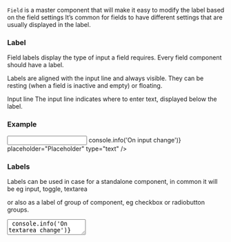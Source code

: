
`Field` is a master component that will make it easy to modify the label based on the field settings
It’s common for fields to have different settings that are usually displayed in the label.

### Label

Field labels display the type of input a field requires.
Every field component should have a label.

Labels are aligned with the input line and always visible.
They can be resting (when a field is inactive and empty) or floating.

Input line
The input line indicates where to enter text, displayed below the label.

### Example

<Playground>
  <Field label="Label">
    <Input
      priority="primary"
      name="name"
      onChange={(event) => console.info('On input change')}
      placeholder="Placeholder"
      type="text"
    />
  </Field>
</Playground>

### Labels

Labels can be used in case for a standalone component, in common it will be eg input, toggle, textarea

or also as a label of group of component, eg checkbox or radiobutton groups.

<Playground size="S">
  <Field label="Label of group">
    <Checkbox text="Item text" priority="secondary" />
    <Checkbox text="Item text" priority="secondary" />
    <Checkbox text="Item text" priority="secondary" />
  </Field>
  <Field label="Label for a standalone component" priority="primary">
    <TextArea
      name="name"
      placeholder="TextArea"
      onChange={() => console.info('On textarea change')}
      priority="primary"
      overflow="hidden"
      disabled
    />
  </Field>
  <Field label="Label for input">
    <InputPassword
      iconHidden={<IconEyeClosed />}
      iconOpen={<IconEyeOpened />}
      name="input"
      onChange={() => console.info('change')}
      placeholder="Enter password"
      priority="primary"
    />
  </Field>
</Playground>{' '}

Labels and children component can be replaced in row

<Playground size="S">
  <Field label="Label of set" row>
    <Checkbox text="Item text" priority="secondary" />
    <Checkbox text="Item text" priority="secondary" />
    <Checkbox text="Item text" priority="secondary" />
  </Field>
  <State initial={false} change={(i) => !i}>
    {(value, change) => (
      <Field label="Label of item" row>
        <Switch checked={value} onChange={change} id="roundTwo" priority="primary" />
      </Field>
    )}
  </State>
</Playground>

or in column priorities

<Playground size="S">
  <Field label="Label of set">
    <Checkbox text="Item text" priority="secondary" />
    <Checkbox text="Item text" priority="secondary" />
    <Checkbox text="Item text" priority="secondary" />
  </Field>
  <State initial={false} change={(i) => !i}>
    {(value, change) => (
      <Field label="Label of item">
        <Switch checked={value} onChange={change} id="roundOne" priority="primary" />
      </Field>
    )}
  </State>
</Playground>

### Priorities

Error priority can be used to focus user attention on error.

<Playground direction="vertical">
  <Field label="Textarea with error" priority="danger">
    <TextArea
      name="name"
      placeholder="TextArea"
      onChange={() => console.info('On textarea change')}
      priority="danger"
      overflow="hidden"
      disabled
    />
  </Field>
  <Field label="Input with error" priority="danger">
    <Input
      priority="danger"
      name="name"
      onChange={(event) => console.info('On input change')}
      placeholder="Placeholder"
      type="text"
    />
  </Field>
  <State initial={false} change={(i) => !i}>
    {(value, change) => (
      <Field label="Switch with error">
        <Switch checked={value} onChange={change} id="roundOne" priority="danger" />
      </Field>
    )}
  </State>
</Playground>

### Props

| Name       | Type              | Default       | Description                                                  |
| ---------- | ----------------- | ------------- | ------------------------------------------------------------ |
| `children` | `React.ReactNode` |               | Field content                                                |
| `label`    | `React.ReactNode` |               | Text appeared above the content                              |
| `priority` | `string`          | `'secondary'` | Priority prop to style component                             |
| `row`      | `boolean`         |               | The row attribute specifies direction of label and component |
